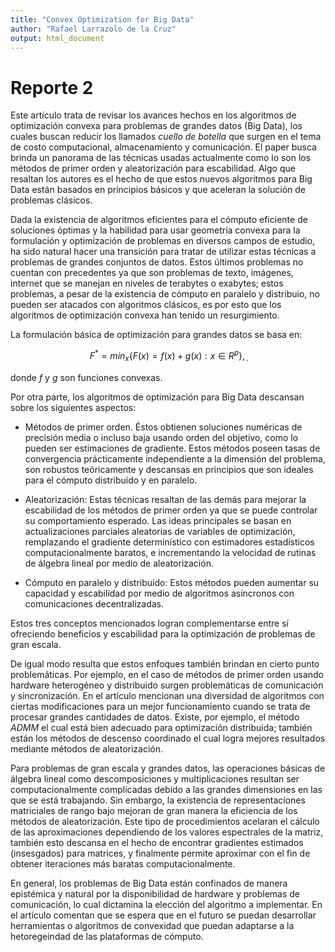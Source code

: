 ```yaml
---
title: "Convex Optimization for Big Data"
author: "Rafael Larrazolo de la Cruz"
output: html_document
---
```


# Reporte 2

Este artículo trata de revisar los avances hechos en los algoritmos de optimización convexa para problemas de grandes datos (Big Data), los cuales buscan reducir los llamados *cuello de botella* que surgen en el tema de costo computacional, almacenamiento y comunicación. El paper busca brinda un panorama de las técnicas usadas actualmente como lo son los métodos de primer orden y aleatorización para escabilidad. Algo que resaltan los autores es el hecho de que estos nuevos algoritmos para Big Data están basados en principios básicos y que aceleran la solución de problemas clásicos.

Dada la existencia de algoritmos eficientes para el cómputo eficiente de soluciones óptimas y la habilidad para usar geometría convexa para la formulación y optimización de problemas en diversos campos de estudio, ha sido natural hacer una transición para tratar de utilizar estas técnicas a problemas de grandes conjuntos de datos. Estos últimos problemas no cuentan con precedentes ya que son problemas de texto, imágenes, internet que se manejan en niveles de terabytes o exabytes; estos problemas, a pesar de la existencia de cómputo en paralelo y distribuio, no pueden ser atacados con algoritmos clásicos, es por esto que los algoritmos de optimización convexa han tenido un resurgimiento.

La formulación básica de optimización para grandes datos se basa en:

$$F^* = min_{x} \{F(x) = f(x) + g(x) : x \in R^p\},̣$$

donde $f$ y $g$ son funciones convexas.

Por otra parte, los algoritmos de optimización para Big Data descansan sobre los siguientes aspectos:

+ Métodos de primer orden. Éstos obtienen soluciones numéricas de precisión media o incluso baja usando orden del objetivo, como lo pueden ser estimaciones de gradiente. Estos métodos poseen tasas de convergencia prácticamente independiente a la dimensión del problema, son robustos teóricamente y descansas en principios que son ideales para el cómputo distribuido y en paralelo.

+ Aleatorización: Estas técnicas resaltan de las demás para mejorar la escabilidad de los métodos de primer orden ya que se puede controlar su comportamiento esperado. Las ideas principales se basan en actualizaciones parciales aleatorias de variables de optimización, remplazando el gradiente determinístico con estimadores estadísticos computacionalmente baratos, e incrementando la velocidad de rutinas de álgebra lineal por medio de aleatorización.

+ Cómputo en paralelo y distribuido: Estos métodos pueden aumentar su capacidad y escabilidad por medio de algoritmos asíncronos con comunicaciones decentralizadas.

Estos tres conceptos mencionados logran complementarse entre sí ofreciendo beneficios y escabilidad para la optimización de problemas de gran escala.


De igual modo resulta que estos enfoques también brindan en cierto punto problemáticas. Por ejemplo, en el caso de métodos de primer orden usando hardware heterogéneo y distribuido surgen problemáticas de comunicación y sincronización. En el artículo mencionan una diversidad de algoritmos con ciertas modificaciones para un mejor funcionamiento cuando se trata de procesar grandes cantidades de datos. Existe, por ejemplo, el método *ADMM* el cual está bien adecuado para optimización distribuida; también están los métodos de descenso coordinado el cual logra mejores resultados mediante métodos de aleatorización.

Para problemas de gran escala y grandes datos, las operaciones básicas de álgebra lineal como descomposiciones y multiplicaciones resultan ser computacionalmente complicadas debido a las grandes dimensiones en las que se está trabajando. Sin embargo, la existencia de representaciones matriciales de rango bajo mejoran de gran manera la eficiencia de los métodos de aleatorización. Este tipo de procedimientos acelaran el cálculo de las aproximaciones dependiendo de los valores espectrales de la matriz, también esto descansa en el hecho de encontrar gradientes estimados (insesgados) para matrices, y finalmente permite aproximar con el fin de obtener iteraciones más baratas computacionalmente.

En general, los problemas de Big Data están confinados de manera epistémica y natural por la disponibilidad de hardware y problemas de comunicación, lo cual dictamina la elección del algoritmo a implementar. En el artículo comentan que se espera que en el futuro se puedan desarrollar herramientas o algoritmos de convexidad que puedan adaptarse a la hetoregeindad de las plataformas de cómputo.






